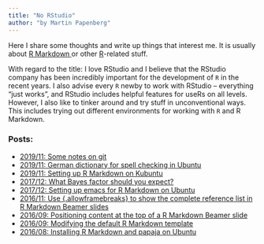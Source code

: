 ```yaml
---
title: "No RStudio"
author: "by Martin Papenberg"
---
```


Here I share some thoughts and write up things that interest me. It is
usually about <a href="http://rmarkdown.rstudio.com/" target="_blank"> R
Markdown </a>or other <a href="https://www.r-project.org/"
target="_blank">R</a>-related stuff.

With regard to the title: I love RStudio and I believe that the RStudio 
company has been incredibly important for the development of `R` in the 
recent years. I also advise every `R` newby to work with RStudio -- 
everything "just works", and RStudio includes helpful features for 
useRs on all levels. However, I also like to tinker around and try 
stuff in unconventional ways. This includes trying out different 
environments for working with `R` and R Markdown.

### Posts:

- <a href="09_GitNotes.html">2019/11: Some notes on git
- <a href="08_SpellChecking.html">2019/11: German dictionary for spell checking in Ubuntu
- <a href="07_SettingUpKate.html">2019/11: Setting up R Markdown on Kubuntu
- <a href="06BFSize.html">2017/12: What Bayes factor should you expect?
- <a href="05_setUpRMDemacs.html">2017/12: Setting up emacs for R Markdown on Ubuntu</a>
- <a href="04_framebreaks.html">2016/11: Use {.allowframebreaks} to show the complete reference list in R Markdown Beamer slides</a>
- <a href="03_positionbeamer.html">2016/09: Positioning content at the top of a R Markdown Beamer slide</a>
- <a href="02_modifytemplate.html">2016/09: Modifying the default R Markdown template</a>
- <a href="01_usingrmarkdown.html">2016/08: Installing R Markdown and papaja on Ubuntu</a>
